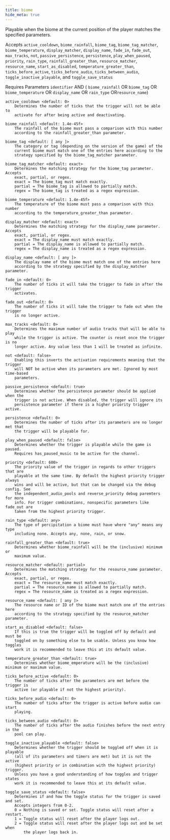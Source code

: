 ```yaml
---
title: biome
hide_meta: true
---
```


Playable when the biome at the current position of the player matches the specified parameters.

Accepts `active_cooldown`, `biome_rainfall`, `biome_tag`, `biome_tag_matcher`, `biome_temperature`, `display_matcher`,
 `display_name`, `fade_in`, `fade_out`, `max_tracks`, `not`, `passive_persistence`, `persistence`, `play_when_paused`,
 `priority`, `rain_type`, `rainfall_greater_than`, `resource_matcher`, `resource_name`, `start_as_disabled`,
 `temperature_greater_than`, `ticks_before_active`, `ticks_before_audio`, `ticks_between_audio`,
 `toggle_inactive_playable`, and `toggle_save_status`

Requires Parameters `identifier` AND ( `biome_rainfall` OR `biome_tag` OR `biome_temperature` OR `display_name` OR
 `rain_type` OR`resource_name`)

```
active_cooldown <default: 0>
    Determines the number of ticks that the trigger will not be able to
    activate for after being active and deactivating.

biome_rainfall <default: 1.4e-45f>
    The rainfall of the biome must pass a comparison with this number
    according to the rainfall_greater_than parameter.

biome_tag <default: [ any ]>
    The category or tag (depending on the version of the game) of the
    current biome must match one of the entries here according to the
    strategy specified by the biome_tag_matcher parameter.

biome_tag_matcher <default: exact>
    Determines the matching strategy for the biome_tag parameter. Accepts
    exact, partial, or regex.
    exact = The biome_tag must match exactly.
    partial = The biome_tag is allowed to partially match.
    regex = The biome_tag is treated as a regex expression.

biome_temperature <default: 1.4e-45f>
    The temperature of the biome must pass a comparison with this number
    according to the temperature_greater_than parameter.

display_matcher <default: exact>
    Determines the matching strategy for the display_name parameter. Accepts
    exact, partial, or regex.
    exact = The display_name must match exactly.
    partial = The display_name is allowed to partially match.
    regex = The display_name is treated as a regex expression.

display_name <default: [ any ]>
    The display name of the biome must match one of the entries here
    according to the strategy specified by the display_matcher parameter.

fade_in <default: 0>
    The number of ticks it will take the trigger to fade in after the trigger
    activates.

fade_out <default: 0>
    The number of ticks it will take the trigger to fade out when the trigger
    is no longer active.

max_tracks <default: 0>
    Determines the maximum number of audio tracks that will be able to play
    while the trigger is active. The counter is reset once the trigger is no
    longer active. Any value less than 1 will be treated as infinite.

not <default: false>
    Enabling this inverts the activation requirements meaning that the trigger
    will NOT be active when its parameters are met. Ignored by most time-based
    parameters.

passive_persistence <default: true>
    Determines whether the persistence parameter should be applied when the
    trigger is not active. When disabled, the trigger will ignore its
    persistence parameter if there is a higher priority trigger active.

persistence <default: 0>
    Determines the number of ticks after its parameters are no longer met that
    the trigger will be playable for.

play_when_paused <default: false>
    Determines whether the trigger is playable while the game is paused.
    Requires has_paused_music to be active for the channel.

priority <default: 600>
    The priority value of the trigger in regards to other triggers that are
    playable at the same time. By default the highest priority trigger always
    wins and will be active, but that can be changed via the debug config. See
    the independent_audio_pools and reverse_priority debug paremters for more
    info. For trigger combinations, nonspecific parameters like fade_out are
    taken from the highest priority trigger.

rain_type <default: any>
    The type of percipitation a biome must have where "any" means any type
    including none. Accepts any, none, rain, or snow.

rainfall_greater_than <default: true>
    Determines whether biome_rainfall will be the (inclusive) minimum or
    maximum value.

resource_matcher <default: partial>
    Determines the matching strategy for the resource_name parameter. Accepts
    exact, partial, or regex.
    exact = The resource_name must match exactly.
    partial = The resource_name is allowed to partially match.
    regex = The resource_name is treated as a regex expression.

resource_name <default: [ any ]>
    The resource name or ID of the biome must match one of the entries here
    according to the strategy specified by the resource_matcher parameter.

start_as_disabled <default: false>
    If this is true the trigger will be toggled off by default and must be
    toggled on by something else to be usable. Unless you know how toggles
    work it is recommended to leave this at its default value.

temperature_greater_than <default: true>
    Determines whether biome_emperature will be the (inclusive) minimum or maximum value.

ticks_before_active <default: 0>
    The number of ticks after the parameters are met before the trigger is
    active (or playable if not the highest priority).

ticks_before_audio <default: 0>
    The number of ticks after the trigger is active before audio can start
    playing.

ticks_between_audio <default: 0>
    The number of ticks after the audio finishes before the next entry in the
    pool can play.

toggle_inactive_playable <default: false>
    Determines whether the trigger should be toggled off when it is playable
    (all of its parameters and timers are met) but it is not the active
    (highest priority or in combination with the highest priority) trigger.
    Unless you have a good understanding of how toggles and trigger states
    work it is recommended to leave this at its default value.

toggle_save_status <default: false>
    Determines if and how the toggle status for the trigger is saved and set.
    Accepts integers from 0-2.
    0 = Nothing is saved or set. Toggle status will reset after a restart.
    1 = Toggle status will reset after the player logs out.
    2 = Toggle status will reset after the player logs out and be set when
        the player logs back in.
```